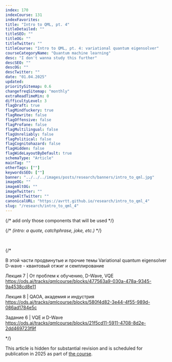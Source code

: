 ```yaml
---
index: 170
indexCourse: 131
indexFavorites:
title: "Intro to QML, pt. 4"
titleDetailed: ""
titleSEO: ""
titleOG: ""
titleTwitter: ""
titleCourse: "Intro to QML, pt. 4: variational quantum eigensolver"
courseCategoryName: "Quantum machine learning"
desc: "I don't wanna study this further"
descSEO: ""
descOG: ""
descTwitter: ""
date: "01.04.2025"
updated:
prioritySitemap: 0.6
changefreqSitemap: "monthly"
extraReadTimeMin: 0
difficultyLevel: 3
flagDraft: true
flagMindfuckery: true
flagRewrite: false
flagOffensive: false
flagProfane: false
flagMultilingual: false
flagUnreliably: false
flagPolitical: false
flagCognitohazard: false
flagHidden: false
flagWideLayoutByDefault: true
schemaType: "Article"
mainTag: ""
otherTags: [""]
keywordsSEO: [""]
banner: "../../../images/posts/research/banners/intro_to_qml.jpg"
imageOG: ""
imageAltOG: ""
imageTwitter: ""
imageAltTwitter: ""
canonicalURL: "https://avrtt.github.io/research/intro_to_qml_4"
slug: "/research/intro_to_qml_4"
---
```


{/* add only those components that will be used
*/}


{/* *(intro: a quote, catchphrase, joke, etc.)* */}

<br/>


{/*

В этой части продвинутые и прочие темы
Variational quantum eigensolver
D-wave - квантовый отжиг и семплирование

Лекция 7 | От проблем к обучению, D-Wave, VQE
https://ods.ai/tracks/qmlcourse/blocks/477563a9-030a-478a-9345-9a4538cd8e11

Лекция 8 | QAOA, академия и индустрия
https://ods.ai/tracks/qmlcourse/blocks/580f4d82-3e44-4f55-989d-086ad1784e5c

Задание 6 | VQE и D-Wave
https://ods.ai/tracks/qmlcourse/blocks/21f5cd11-5911-4708-8d2e-2dd469723f9f

*/}


This article is hidden for substantial revision and is scheduled for publication in 2025 as part of [the course](/course).